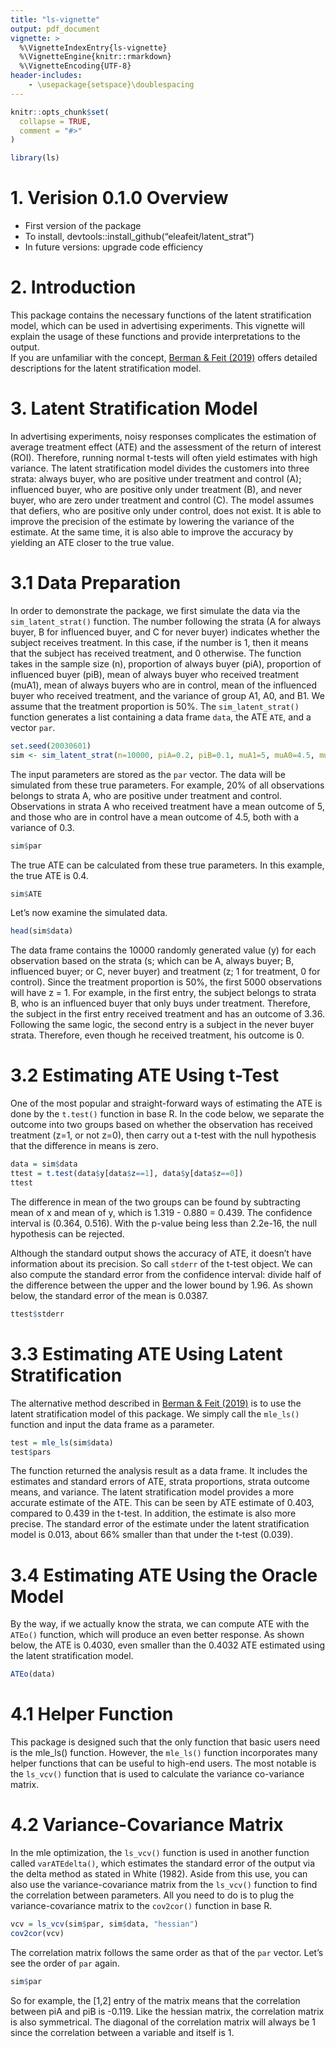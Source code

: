 ---
title: "ls-vignette"
output: pdf_document
vignette: >
  %\VignetteIndexEntry{ls-vignette}
  %\VignetteEngine{knitr::rmarkdown}
  %\VignetteEncoding{UTF-8}
header-includes:
    - \usepackage{setspace}\doublespacing
---

```{r, include = FALSE}
knitr::opts_chunk$set(
  collapse = TRUE,
  comment = "#>"
)
```

```{r setup}
library(ls)
```

# 1. Verision 0.1.0 Overview
- First version of the package
- To install, devtools::install_github("eleafeit/latent_strat")
- In future versions: upgrade code efficiency

# 2. Introduction
This package contains the necessary functions of the latent stratification model, which can be used in advertising experiments. 
This vignette will explain the usage of these functions and provide interpretations to the output.  
If you are unfamiliar with the concept, [Berman & Feit (2019)](https://arxiv.org/pdf/1911.08438.pdf) offers detailed descriptions for the latent stratification model. 

# 3. Latent Stratification Model
In advertising experiments, noisy responses complicates the estimation of average treatment effect (ATE) and the assessment of the return of interest (ROI). Therefore, running normal t-tests will often yield estimates with high variance. The latent stratification model divides the customers into three strata: always buyer, who are positive under treatment and control (A); influenced buyer, who are positive only under treatment (B), and never buyer, who are zero under treatment and control (C). The model assumes that defiers, who are positive only under control, does not exist. It is able to improve the precision of the estimate by lowering the variance of the estimate. At the same time, it is also able to improve the accuracy by yielding an ATE closer to the true value. 

# 3.1 Data Preparation
In order to demonstrate the package, we first simulate the data via the `sim_latent_strat()` function. The number following the strata (A for always buyer, B for influenced buyer, and C for never buyer) indicates whether the subject receives treatment. In this case, if the number is 1, then it means that the subject has received treatment, and 0 otherwise. The function takes in the sample size (n), proportion of always buyer (piA), proportion of influenced buyer (piB), mean of always buyer who received treatment (muA1), mean of always buyers who are in control, mean of the influenced buyer who received treatment, and the variance of group A1, A0, and B1. We assume that the treatment proportion is 50%. The `sim_latent_strat()` function generates a list containing a data frame `data`, the ATE `ATE`, and a vector `par`.
```{r}
set.seed(20030601)
sim <- sim_latent_strat(n=10000, piA=0.2, piB=0.1, muA1=5, muA0=4.5, muB1=3, sigma=0.3)
```

The input parameters are stored as the `par` vector. The data will be simulated from these true parameters. For example, 20% of all observations belongs to strata A, who are positive under treatment and control. Observations in strata A who received treatment have a mean outcome of 5, and those who are in control have a mean outcome of 4.5, both with a variance of 0.3. 
```{r}
sim$par
```

The true ATE can be calculated from these true parameters. In this example, the true ATE is 0.4. 
```{r}
sim$ATE
```

Let's now examine the simulated data. 
```{r}
head(sim$data)
```

The data frame contains the 10000 randomly generated value (y) for each observation based on the strata (s; which can be A, always buyer; B, influenced buyer; or C, never buyer) and treatment (z; 1 for treatment, 0 for control). Since the treatment proportion is 50%, the first 5000 observations will have z = 1. For example, in the first entry, the subject belongs to strata B, who is an influenced buyer that only buys under treatment. Therefore, the subject in the first entry received treatment and has an outcome of 3.36. Following the same logic, the second entry is a subject in the never buyer strata. Therefore, even though he received treatment, his outcome is 0. 

# 3.2 Estimating ATE Using t-Test
One of the most popular and straight-forward ways of estimating the ATE is done by the `t.test()` function in base R. In the code below, we separate the outcome into two groups based on whether the observation has received treatment (z=1, or not z=0), then carry out a t-test with the null hypothesis that the difference in means is zero. 
```{r}
data = sim$data
ttest = t.test(data$y[data$z==1], data$y[data$z==0])
ttest
```

The difference in mean of the two groups can be found by subtracting mean of x and mean of y, which is 1.319 - 0.880 = 0.439. The confidence interval is (0.364, 0.516). With the p-value being less than 2.2e-16, the null hypothesis can be rejected. 


Although the standard output shows the accuracy of ATE, it doesn't have information about its precision. So call `stderr` of the t-test object. We can also compute the standard error from the confidence interval: divide half of the difference between the upper and the lower bound by 1.96. As shown below, the standard error of the mean is 0.0387. 
```{r}
ttest$stderr
```

# 3.3 Estimating ATE Using Latent Stratification
The alternative method described in [Berman & Feit (2019)](https://arxiv.org/pdf/1911.08438.pdf) is to use the latent stratification model of this package. We simply call the `mle_ls()` function and input the data frame as a parameter. 
```{r}
test = mle_ls(sim$data)
test$pars
```


The function returned the analysis result as a data frame. It includes the estimates and standard errors of ATE, strata proportions, strata outcome means, and variance. The latent stratification model provides a more accurate estimate of the ATE. This can be seen by ATE estimate of 0.403, compared to 0.439 in the t-test. In addition, the estimate is also more precise. The standard error of the estimate under the latent stratification model is 0.013, about 66% smaller than that under the t-test (0.039). 

# 3.4 Estimating ATE Using the Oracle Model
By the way, if we actually know the strata, we can compute ATE with the `ATEo()` function, which will produce an even better response. As shown below, the ATE is 0.4030, even smaller than the 0.4032 ATE estimated using the latent stratification model. 
```{r}
ATEo(data)
```

# 4.1 Helper Function
This package is designed such that the only function that basic users need is the mle_ls() function. However, the `mle_ls()` function incorporates many helper functions that can be useful to high-end users. The most notable is the `ls_vcv()` function that is used to calculate the variance co-variance matrix. 

# 4.2 Variance-Covariance Matrix
In the mle optimization, the `ls_vcv()` function is used in another function called `varATEdelta()`, which estimates the standard error of the output via the delta method as stated in White (1982). Aside from this use, you can also use the variance-covariance matrix from the `ls_vcv()` function to find the correlation between parameters. All you need to do is to plug the variance-covariance matrix to the `cov2cor()` function in base R. 
```{r}
vcv = ls_vcv(sim$par, sim$data, "hessian")
cov2cor(vcv)
```

The correlation matrix follows the same order as that of the `par` vector. Let's see the order of `par` again. 
```{r}
sim$par
```

So for example, the [1,2] entry of the matrix means that the correlation between piA and piB is -0.119. Like the hessian matrix, the correlation matrix is also symmetrical. The diagonal of the correlation matrix will always be 1 since the correlation between a variable and itself is 1. 
